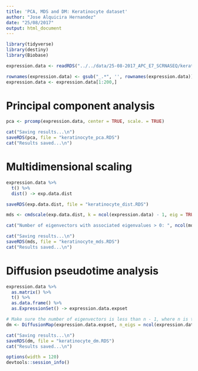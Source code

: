 ```yaml
---
title: 'PCA, MDS and DM: Keratinocyte dataset'
author: "Jose Alquicira Hernandez"
date: "25/08/2017"
output: html_document
---
```


```r
library(tidyverse)
library(destiny)
library(Biobase)
```

```r
expression.data <- readRDS("../../data/25-08-2017_APC_E7_SCRNASEQ/keratinocyte_exp_matrix.RDS")
```

```r
rownames(expression.data) <- gsub("_.*", '', rownames(expression.data))
expression.data <- expression.data[1:200,]
```

# Principal component analysis

```r
pca <- prcomp(expression.data, center = TRUE, scale. = TRUE)
```

```r
cat("Saving results...\n")
saveRDS(pca, file = "keratinocyte_pca.RDS")
cat("Results saved...\n")
```


# Multidimensional scaling

```r
expression.data %>% 
  t() %>% 
  dist() -> exp.data.dist

saveRDS(exp.data.dist, file = "keratinocyte_dist.RDS")
```

```r
mds <- cmdscale(exp.data.dist, k = ncol(expression.data) - 1, eig = TRUE)

cat("Number of eigenvectors with associated eigenvalues > 0: ", ncol(mds$points))
```

```r
cat("Saving results...\n")
saveRDS(mds, file = "keratinocyte_mds.RDS")
cat("Results saved...\n")
```

# Diffusion pseudotime analysis

```r
expression.data %>% 
  as.matrix() %>% 
  t() %>% 
  as.data.frame() %>% 
  as.ExpressionSet() -> expression.data.expset
```


```r
# Make sure the number of eigenvectors is less than n - 1, where n is the number of cells
dm <- DiffusionMap(expression.data.expset, n_eigs = ncol(expression.data.expset) - 2)
```

```r
cat("Saving results...\n")
saveRDS(dm, file = "keratinocyte_dm.RDS")
cat("Results saved...\n")
```

```r
options(width = 120)
devtools::session_info()
```